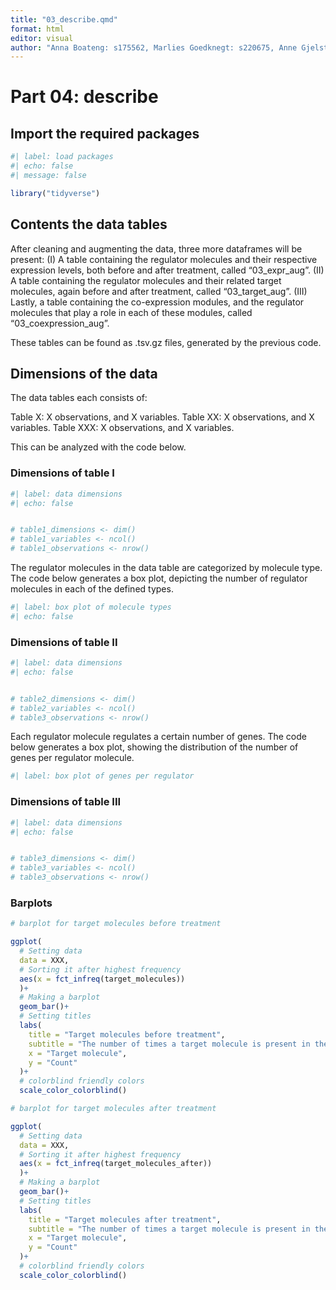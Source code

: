 ```yaml
---
title: "03_describe.qmd"
format: html
editor: visual
author: "Anna Boateng: s175562, Marlies Goedknegt: s220675, Anne Gjelstrup: s194530, Katja Jagd: s185395, Olivia Ronnenberg: s183359"
---
```


# Part 04: describe

## Import the required packages

```r

#| label: load packages
#| echo: false
#| message: false

library("tidyverse")

```

## Contents the data tables

After cleaning and augmenting the data, three more dataframes will be present: (I) A table containing the regulator molecules and their respective expression levels, both before and after treatment, called "03_expr_aug". (II) A table containing the regulator molecules and their related target molecules, again before and after treatment, called "03_target_aug". (III) Lastly, a table containing the co-expression modules, and the regulator molecules that play a role in each of these modules, called "03_coexpression_aug".

These tables can be found as .tsv.gz files, generated by the previous code.

## Dimensions of the data

The data tables each consists of:

Table X: X observations, and X variables. Table XX: X observations, and X variables. Table XXX: X observations, and X variables.

This can be analyzed with the code below.

### Dimensions of table I

```r

#| label: data dimensions
#| echo: false


# table1_dimensions <- dim()
# table1_variables <- ncol()
# table1_observations <- nrow()

```

The regulator molecules in the data table are categorized by molecule type. The code below generates a box plot, depicting the number of regulator molecules in each of the defined types.

```r

#| label: box plot of molecule types
#| echo: false


```

### Dimensions of table II

```r

#| label: data dimensions
#| echo: false


# table2_dimensions <- dim()
# table2_variables <- ncol()
# table3_observations <- nrow()

```

Each regulator molecule regulates a certain number of genes. The code below generates a box plot, showing the distribution of the number of genes per regulator molecule.

```r

#| label: box plot of genes per regulator

```

### Dimensions of table III

```r

#| label: data dimensions
#| echo: false


# table3_dimensions <- dim()
# table3_variables <- ncol()
# table3_observations <- nrow()

```


### Barplots

```r
# barplot for target molecules before treatment

ggplot(
  # Setting data
  data = XXX,
  # Sorting it after highest frequency
  aes(x = fct_infreq(target_molecules))
  )+
  # Making a barplot
  geom_bar()+
  # Setting titles
  labs(
    title = "Target molecules before treatment",
    subtitle = "The number of times a target molecule is present in the dataset before treatment",
    x = "Target molecule",
    y = "Count"
  )+
  # colorblind friendly colors
  scale_color_colorblind()

```

```r
# barplot for target molecules after treatment

ggplot(
  # Setting data
  data = XXX,
  # Sorting it after highest frequency
  aes(x = fct_infreq(target_molecules_after))
  )+
  # Making a barplot
  geom_bar()+
  # Setting titles
  labs(
    title = "Target molecules after treatment",
    subtitle = "The number of times a target molecule is present in the dataset after treatment",
    x = "Target molecule",
    y = "Count"
  )+
  # colorblind friendly colors
  scale_color_colorblind()
```


